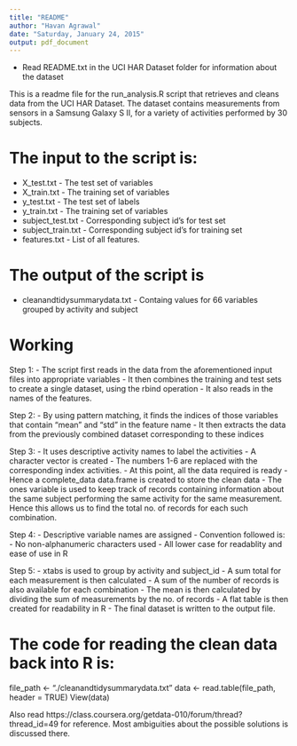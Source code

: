 ```yaml
---
title: "README"
author: "Havan Agrawal"
date: "Saturday, January 24, 2015"
output: pdf_document
---
```


- Read README.txt in the UCI HAR Dataset folder for information about the dataset

This is a readme file for the run_analysis.R script that retrieves and cleans data from the UCI HAR Dataset.
The dataset contains measurements from sensors in a Samsung Galaxy S II, for a variety of activities performed by 30 subjects.

The input to the script is:
============================
- X_test.txt - The test set of variables
- X_train.txt - The training set of variables
- y_test.txt - The test set of labels
- y_train.txt - The training set of variables
- subject_test.txt - Corresponding subject id's for test set
- subject_train.txt - Corresponding subject id's for training set
- features.txt - List of all features.

The output of the script is
============================
- cleanandtidysummarydata.txt - Containg values for 66 variables grouped by activity and subject

Working
============================
Step 1:
  - The script first reads in the data from the aforementioned input files into appropriate variables
  - It then combines the training and test sets to create a single dataset, using the rbind operation
  - It also reads in the names of the features.
  
Step 2:
  - By using pattern matching, it finds the indices of those variables that contain "mean" and "std" in the feature name
  - It then extracts the data from the previously combined dataset corresponding to these indices
  
Step 3:
  - It uses descriptive activity names to label the activities
  - A character vector is created
  - The numbers 1-6 are replaced with the corresponding index activities.
  - At this point, all the data required is ready
  - Hence a complete_data data.frame is created to store the clean data
  - The ones variable is used to keep track of records containing information about the same subject performing the same activity for the same measurement. Hence this allows us to find the total no. of records for each such combination.
  
Step 4:
  - Descriptive variable names are assigned
  - Convention followed is:
    - No non-alphanumeric characters used
    - All lower case for readablity and ease of use in R
  
Step 5:
  - xtabs is used to group by activity and subject_id
  - A sum total for each measurement is then calculated
  - A sum of the number of records is also available for each combination
  - The mean is then calculated by dividing the sum of measurements by the no. of records
  - A flat table is then created for readability in R
  - The final dataset is written to the output file.
  
The code for reading the clean data back into R is:
============================
file_path <- "./cleanandtidysummarydata.txt"
data <- read.table(file_path, header = TRUE)
View(data)

Also read https://class.coursera.org/getdata-010/forum/thread?thread_id=49 for reference.
Most ambiguities about the possible solutions is discussed there.
    
